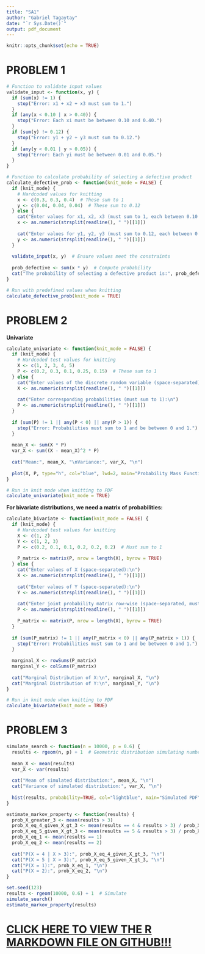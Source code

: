 ---
title: "SA1"
author: "Gabriel Tagaytay"
date: "`r Sys.Date()`"
output: pdf_document
---

```{r setup, include=FALSE}
knitr::opts_chunk$set(echo = TRUE)
```

# PROBLEM 1

```{r}
# Function to validate input values
validate_input <- function(x, y) {
  if (sum(x) != 1) {
    stop("Error: x1 + x2 + x3 must sum to 1.")
  }
  if (any(x < 0.10 | x > 0.40)) {
    stop("Error: Each xi must be between 0.10 and 0.40.")
  }
  if (sum(y) != 0.12) {
    stop("Error: y1 + y2 + y3 must sum to 0.12.")
  }
  if (any(y < 0.01 | y > 0.05)) {
    stop("Error: Each yi must be between 0.01 and 0.05.")
  }
}

# Function to calculate probability of selecting a defective product
calculate_defective_prob <- function(knit_mode = FALSE) {
  if (knit_mode) {
    # Hardcoded values for knitting
    x <- c(0.3, 0.3, 0.4)  # These sum to 1
    y <- c(0.04, 0.04, 0.04)  # These sum to 0.12
  } else {
    cat("Enter values for x1, x2, x3 (must sum to 1, each between 0.10 and 0.40):\n")
    x <- as.numeric(strsplit(readline(), " ")[[1]])
    
    cat("Enter values for y1, y2, y3 (must sum to 0.12, each between 0.01 and 0.05):\n")
    y <- as.numeric(strsplit(readline(), " ")[[1]])
  }
  
  validate_input(x, y)  # Ensure values meet the constraints
  
  prob_defective <- sum(x * y)  # Compute probability
  cat("The probability of selecting a defective product is:", prob_defective, "\n")
}

# Run with predefined values when knitting
calculate_defective_prob(knit_mode = TRUE)

```

# PROBLEM 2  

**Univariate**
```{r}
calculate_univariate <- function(knit_mode = FALSE) {
  if (knit_mode) {
    # Hardcoded test values for knitting
    X <- c(1, 2, 3, 4, 5)
    P <- c(0.2, 0.3, 0.1, 0.25, 0.15)  # These sum to 1
  } else {
    cat("Enter values of the discrete random variable (space-separated):\n")
    X <- as.numeric(strsplit(readline(), " ")[[1]])
    
    cat("Enter corresponding probabilities (must sum to 1):\n")
    P <- as.numeric(strsplit(readline(), " ")[[1]])
  }
  
  if (sum(P) != 1 || any(P < 0) || any(P > 1)) {
    stop("Error: Probabilities must sum to 1 and be between 0 and 1.")
  }
  
  mean_X <- sum(X * P)
  var_X <- sum((X - mean_X)^2 * P)
  
  cat("Mean:", mean_X, "\nVariance:", var_X, "\n")
  
  plot(X, P, type="h", col="blue", lwd=2, main="Probability Mass Function", xlab="X", ylab="P(X)")
}

# Run in knit mode when knitting to PDF
calculate_univariate(knit_mode = TRUE)

```

**For bivariate distributions, we need a matrix of probabilities:**  

```{r}
calculate_bivariate <- function(knit_mode = FALSE) {
  if (knit_mode) {
    # Hardcoded test values for knitting
    X <- c(1, 2)
    Y <- c(1, 2, 3)
    P <- c(0.2, 0.1, 0.1, 0.2, 0.2, 0.2)  # Must sum to 1
    
    P_matrix <- matrix(P, nrow = length(X), byrow = TRUE)
  } else {
    cat("Enter values of X (space-separated):\n")
    X <- as.numeric(strsplit(readline(), " ")[[1]])
    
    cat("Enter values of Y (space-separated):\n")
    Y <- as.numeric(strsplit(readline(), " ")[[1]])
    
    cat("Enter joint probability matrix row-wise (space-separated, must sum to 1):\n")
    P <- as.numeric(strsplit(readline(), " ")[[1]])
    
    P_matrix <- matrix(P, nrow = length(X), byrow = TRUE)
  }
  
  if (sum(P_matrix) != 1 || any(P_matrix < 0) || any(P_matrix > 1)) {
    stop("Error: Probabilities must sum to 1 and be between 0 and 1.")
  }
  
  marginal_X <- rowSums(P_matrix)
  marginal_Y <- colSums(P_matrix)
  
  cat("Marginal Distribution of X:\n", marginal_X, "\n")
  cat("Marginal Distribution of Y:\n", marginal_Y, "\n")
}

# Run in knit mode when knitting to PDF
calculate_bivariate(knit_mode = TRUE)

```

# PROBLEM 3

```{r}
simulate_search <- function(n = 10000, p = 0.6) {
  results <- rgeom(n, p) + 1  # Geometric distribution simulating number of searches
  
  mean_X <- mean(results)
  var_X <- var(results)
  
  cat("Mean of simulated distribution:", mean_X, "\n")
  cat("Variance of simulated distribution:", var_X, "\n")
  
  hist(results, probability=TRUE, col="lightblue", main="Simulated PDF", xlab="Searches until Success")
}

estimate_markov_property <- function(results) {
  prob_X_greater_3 <- mean(results > 3)
  prob_X_eq_4_given_X_gt_3 <- mean(results == 4 & results > 3) / prob_X_greater_3
  prob_X_eq_5_given_X_gt_3 <- mean(results == 5 & results > 3) / prob_X_greater_3
  prob_X_eq_1 <- mean(results == 1)
  prob_X_eq_2 <- mean(results == 2)
  
  cat("P(X = 4 | X > 3):", prob_X_eq_4_given_X_gt_3, "\n")
  cat("P(X = 5 | X > 3):", prob_X_eq_5_given_X_gt_3, "\n")
  cat("P(X = 1):", prob_X_eq_1, "\n")
  cat("P(X = 2):", prob_X_eq_2, "\n")
}

set.seed(123)
results <- rgeom(10000, 0.6) + 1  # Simulate
simulate_search()
estimate_markov_property(results)
```  


# [CLICK HERE TO VIEW THE R MARKDOWN FILE ON GITHUB!!!](https://github.com/gabriyeeel/Formattive-Assessments-Files/blob/main/FA3.Rmd)